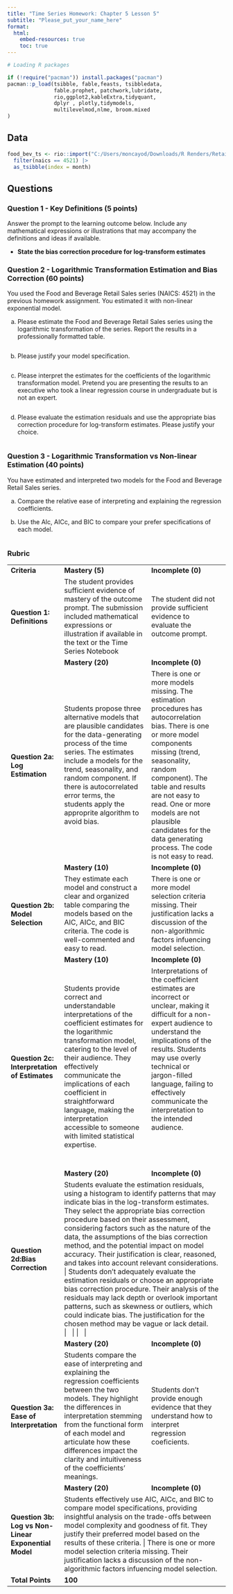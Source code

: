 ```yaml
---
title: "Time Series Homework: Chapter 5 Lesson 5"
subtitle: "Please_put_your_name_here"
format: 
  html:
    embed-resources: true
    toc: true
---
```


```r

# Loading R packages

if (!require("pacman")) install.packages("pacman")
pacman::p_load(tsibble, fable,feasts, tsibbledata,
               fable.prophet, patchwork,lubridate, 
               rio,ggplot2,kableExtra,tidyquant, 
               dplyr , plotly,tidymodels, 
               multilevelmod,nlme, broom.mixed
)
```

## Data

```r


food_bev_ts <- rio::import("C:/Users/moncayod/Downloads/R Renders/Retail Data/retail_by_business_type.parquet") |>
  filter(naics == 4521) |>
  as_tsibble(index = month)

```

## Questions

### Question 1 - Key Definitions (5 points)

Answer the prompt to the learning outcome below. Include any mathematical expressions or illustrations that may accompany the definitions and ideas if available.

::: {.callout-note title="Answer" icon="false"}
-   **State the bias correction procedure for log-transform estimates** <!-- Delete this and put your answer here. -->
:::

### Question 2 - Logarithmic Transformation Estimation and Bias Correction (60 points)

You used the Food and Beverage Retail Sales series (NAICS: 4521) in the previous homework assignment. You estimated it with non-linear exponential model.

a)  Please estimate the Food and Beverage Retail Sales series using the logarithmic transformation of the series. Report the results in a professionally formatted table.

::: {.callout-note title="Answer" icon="false"}
```r



```
:::

b)  Please justify your model specification.

::: {.callout-note title="Answer" icon="false"}
```r



```

<!-- Delete this and put your answer here. The three colons mark the end of your answer. -->
:::

c)  Please interpret the estimates for the coefficients of the logarithmic transformation model. Pretend you are presenting the results to an executive who took a linear regression course in undergraduate but is not an expert.

::: {.callout-note title="Answer" icon="false"}
```r



```

<!-- Delete this and put your answer here. The three colons mark the end of your answer. -->
:::

d)  Please evaluate the estimation residuals and use the appropriate bias correction procedure for log-transform estimates. Please justify your choice.

::: {.callout-note title="Answer" icon="false"}
```r



```

<!-- Delete this and put your answer here. The three colons mark the end of your answer. -->
:::

### Question 3 - Logarithmic Transformation vs Non-linear Estimation (40 points)

You have estimated and interpreted two models for the Food and Beverage Retail Sales series.

a)  Compare the relative ease of interpreting and explaining the regression coefficients.

::: {.callout-note title="Answer" icon="false"}
<!-- Delete this and put your answer here. The three colons mark the end of your answer. -->
:::

b)  Use the AIc, AICc, and BIC to compare your prefer specifications of each model.

::: {.callout-note title="Answer" icon="false"}
```r



```

<!-- Delete this and put your answer here. The three colons mark the end of your answer. -->
:::

### Rubric

+-----------------------------------------------------------+-------------------------------------------------------------------------------------------------------------------------------------------------------------------------------------------------------------------------------------------------------------------------------------------------------------------------------------------------------------------------------------------------------------------------------------------------------------------+-------------------------------------------------------------------------------------------------------------------------------------------------------------------------------------------------------------------------------------------------------------------------------------------------------------------------------------------+
| **Criteria**                                              | **Mastery (5)**                                                                                                                                                                                                                                                                                                                                                                                                                                                   | **Incomplete (0)**                                                                                                                                                                                                                                                                                                                        |
+-----------------------------------------------------------+-------------------------------------------------------------------------------------------------------------------------------------------------------------------------------------------------------------------------------------------------------------------------------------------------------------------------------------------------------------------------------------------------------------------------------------------------------------------+-------------------------------------------------------------------------------------------------------------------------------------------------------------------------------------------------------------------------------------------------------------------------------------------------------------------------------------------+
| #### **Question 1: Definitions**                          | The student provides sufficient evidence of mastery of the outcome prompt. The submission included mathematical expressions or illustration if available in the text or the Time Series Notebook                                                                                                                                                                                                                                                                  | The student did not provide sufficient evidence to evaluate the outcome prompt.                                                                                                                                                                                                                                                           |
+-----------------------------------------------------------+-------------------------------------------------------------------------------------------------------------------------------------------------------------------------------------------------------------------------------------------------------------------------------------------------------------------------------------------------------------------------------------------------------------------------------------------------------------------+-------------------------------------------------------------------------------------------------------------------------------------------------------------------------------------------------------------------------------------------------------------------------------------------------------------------------------------------+
|                                                           | **Mastery (20)**                                                                                                                                                                                                                                                                                                                                                                                                                                                  | **Incomplete (0)**                                                                                                                                                                                                                                                                                                                        |
+-----------------------------------------------------------+-------------------------------------------------------------------------------------------------------------------------------------------------------------------------------------------------------------------------------------------------------------------------------------------------------------------------------------------------------------------------------------------------------------------------------------------------------------------+-------------------------------------------------------------------------------------------------------------------------------------------------------------------------------------------------------------------------------------------------------------------------------------------------------------------------------------------+
| #### **Question 2a: Log Estimation**                      | Students propose three alternative models that are plausible candidates for the data-generating process of the time series. The estimates include a models for the trend, seasonality, and random component. If there is autocorrelated error terms, the students apply the approprite algorithm to avoid bias.                                                                                                                                                   | There is one or more models missing. The estimation procedures has autocorrelation bias. There is one or more model components missing (trend, seasonality, random component). The table and results are not easy to read. One or more models are not plausible candidates for the data generating process. The code is not easy to read. |
+-----------------------------------------------------------+-------------------------------------------------------------------------------------------------------------------------------------------------------------------------------------------------------------------------------------------------------------------------------------------------------------------------------------------------------------------------------------------------------------------------------------------------------------------+-------------------------------------------------------------------------------------------------------------------------------------------------------------------------------------------------------------------------------------------------------------------------------------------------------------------------------------------+
|                                                           | **Mastery (10)**                                                                                                                                                                                                                                                                                                                                                                                                                                                  | **Incomplete (0)**                                                                                                                                                                                                                                                                                                                        |
+-----------------------------------------------------------+-------------------------------------------------------------------------------------------------------------------------------------------------------------------------------------------------------------------------------------------------------------------------------------------------------------------------------------------------------------------------------------------------------------------------------------------------------------------+-------------------------------------------------------------------------------------------------------------------------------------------------------------------------------------------------------------------------------------------------------------------------------------------------------------------------------------------+
| #### **Question 2b: Model Selection**                     | They estimate each model and construct a clear and organized table comparing the models based on the AIC, AICc, and BIC criteria. The code is well-commented and easy to read.                                                                                                                                                                                                                                                                                    | There is one or more model selection criteria missing. Their justification lacks a discussion of the non-algorithmic factors infuencing model selection.                                                                                                                                                                                  |
+-----------------------------------------------------------+-------------------------------------------------------------------------------------------------------------------------------------------------------------------------------------------------------------------------------------------------------------------------------------------------------------------------------------------------------------------------------------------------------------------------------------------------------------------+-------------------------------------------------------------------------------------------------------------------------------------------------------------------------------------------------------------------------------------------------------------------------------------------------------------------------------------------+
|                                                           | **Mastery (10)**                                                                                                                                                                                                                                                                                                                                                                                                                                                  | **Incomplete (0)**                                                                                                                                                                                                                                                                                                                        |
+-----------------------------------------------------------+-------------------------------------------------------------------------------------------------------------------------------------------------------------------------------------------------------------------------------------------------------------------------------------------------------------------------------------------------------------------------------------------------------------------------------------------------------------------+-------------------------------------------------------------------------------------------------------------------------------------------------------------------------------------------------------------------------------------------------------------------------------------------------------------------------------------------+
| #### **Question 2c: Interpretation of Estimates**         | Students provide correct and understandable interpretations of the coefficient estimates for the logarithmic transformation model, catering to the level of their audience. They effectively communicate the implications of each coefficient in straightforward language, making the interpretation accessible to someone with limited statistical expertise.                                                                                                    | Interpretations of the coefficient estimates are incorrect or unclear, making it difficult for a non-expert audience to understand the implications of the results. Students may use overly technical or jargon-filled language, failing to effectively communicate the interpretation to the intended audience.\                         |
|                                                           |                                                                                                                                                                                                                                                                                                                                                                                                                                                                   | \                                                                                                                                                                                                                                                                                                                                         |
|                                                           |                                                                                                                                                                                                                                                                                                                                                                                                                                                                   | \                                                                                                                                                                                                                                                                                                                                         |
|                                                           |                                                                                                                                                                                                                                                                                                                                                                                                                                                                   | \                                                                                                                                                                                                                                                                                                                                         |
|                                                           |                                                                                                                                                                                                                                                                                                                                                                                                                                                                   | \                                                                                                                                                                                                                                                                                                                                         |
+-----------------------------------------------------------+-------------------------------------------------------------------------------------------------------------------------------------------------------------------------------------------------------------------------------------------------------------------------------------------------------------------------------------------------------------------------------------------------------------------------------------------------------------------+-------------------------------------------------------------------------------------------------------------------------------------------------------------------------------------------------------------------------------------------------------------------------------------------------------------------------------------------+
|                                                           | **Mastery (20)**                                                                                                                                                                                                                                                                                                                                                                                                                                                  | **Incomplete (0)**                                                                                                                                                                                                                                                                                                                        |
+-----------------------------------------------------------+-------------------------------------------------------------------------------------------------------------------------------------------------------------------------------------------------------------------------------------------------------------------------------------------------------------------------------------------------------------------------------------------------------------------------------------------------------------------+-------------------------------------------------------------------------------------------------------------------------------------------------------------------------------------------------------------------------------------------------------------------------------------------------------------------------------------------+
| #### **Question 2d:Bias Correction**                      | Students evaluate the estimation residuals, using a histogram to identify patterns that may indicate bias in the log-transform estimates. They select the appropriate bias correction procedure based on their assessment, considering factors such as the nature of the data, the assumptions of the bias correction method, and the potential impact on model accuracy. Their justification is clear, reasoned, and takes into account relevant considerations.	 | Students don't adequately evaluate the estimation residuals or choose an appropriate bias correction procedure. Their analysis of the residuals may lack depth or overlook important patterns, such as skewness or outliers, which could indicate bias. The justification for the chosen method may be vague or lack detail. \            |
|                                                           |                                                                                                                                                                                                                                                                                                                                                                                                                                                                   | \                                                                                                                                                                                                                                                                                                                                         |
|                                                           |                                                                                                                                                                                                                                                                                                                                                                                                                                                                   | \                                                                                                                                                                                                                                                                                                                                         |
+-----------------------------------------------------------+-------------------------------------------------------------------------------------------------------------------------------------------------------------------------------------------------------------------------------------------------------------------------------------------------------------------------------------------------------------------------------------------------------------------------------------------------------------------+-------------------------------------------------------------------------------------------------------------------------------------------------------------------------------------------------------------------------------------------------------------------------------------------------------------------------------------------+
|                                                           | **Mastery (20)**                                                                                                                                                                                                                                                                                                                                                                                                                                                  | **Incomplete (0)**                                                                                                                                                                                                                                                                                                                        |
+-----------------------------------------------------------+-------------------------------------------------------------------------------------------------------------------------------------------------------------------------------------------------------------------------------------------------------------------------------------------------------------------------------------------------------------------------------------------------------------------------------------------------------------------+-------------------------------------------------------------------------------------------------------------------------------------------------------------------------------------------------------------------------------------------------------------------------------------------------------------------------------------------+
| #### **Question 3a: Ease of Interpretation**              | Students compare the ease of interpreting and explaining the regression coefficients between the two models. They highlight the differences in interpretation stemming from the functional form of each model and articulate how these differences impact the clarity and intuitiveness of the coefficients' meanings.                                                                                                                                            | Students don't provide enough evidence that they understand how to interpret regression coeficients.                                                                                                                                                                                                                                      |
+-----------------------------------------------------------+-------------------------------------------------------------------------------------------------------------------------------------------------------------------------------------------------------------------------------------------------------------------------------------------------------------------------------------------------------------------------------------------------------------------------------------------------------------------+-------------------------------------------------------------------------------------------------------------------------------------------------------------------------------------------------------------------------------------------------------------------------------------------------------------------------------------------+
|                                                           | **Mastery (20)**                                                                                                                                                                                                                                                                                                                                                                                                                                                  | **Incomplete (0)**                                                                                                                                                                                                                                                                                                                        |
+-----------------------------------------------------------+-------------------------------------------------------------------------------------------------------------------------------------------------------------------------------------------------------------------------------------------------------------------------------------------------------------------------------------------------------------------------------------------------------------------------------------------------------------------+-------------------------------------------------------------------------------------------------------------------------------------------------------------------------------------------------------------------------------------------------------------------------------------------------------------------------------------------+
| #### **Question 3b: Log vs Non-Linear Exponential Model** | Students effectively use AIC, AICc, and BIC to compare model specifications, providing insightful analysis on the trade-offs between model complexity and goodness of fit. They justify their preferred model based on the results of these criteria.	                                                                                                                                                                                                             | There is one or more model selection criteria missing. Their justification lacks a discussion of the non-algorithmic factors infuencing model selection.                                                                                                                                                                                  |
+-----------------------------------------------------------+-------------------------------------------------------------------------------------------------------------------------------------------------------------------------------------------------------------------------------------------------------------------------------------------------------------------------------------------------------------------------------------------------------------------------------------------------------------------+-------------------------------------------------------------------------------------------------------------------------------------------------------------------------------------------------------------------------------------------------------------------------------------------------------------------------------------------+
| **Total Points**                                          | **100**                                                                                                                                                                                                                                                                                                                                                                                                                                                           |                                                                                                                                                                                                                                                                                                                                           |
+-----------------------------------------------------------+-------------------------------------------------------------------------------------------------------------------------------------------------------------------------------------------------------------------------------------------------------------------------------------------------------------------------------------------------------------------------------------------------------------------------------------------------------------------+-------------------------------------------------------------------------------------------------------------------------------------------------------------------------------------------------------------------------------------------------------------------------------------------------------------------------------------------+
